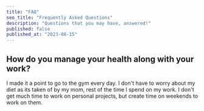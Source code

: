 ```yaml
---
title: "FAQ"
seo_title: "Frequently Asked Questions"
description: "Questions that you may have, answered!"
published: false
published_at: "2023-08-15"
---
```


## How do you manage your health along with your work?

I made it a point to go to the gym every day. 
I don't have to worry about my diet as its taken of by my mom, rest of the time I spend on my work. 
I don't get much time to work on personal projects, but create time on weekends to work on them.
